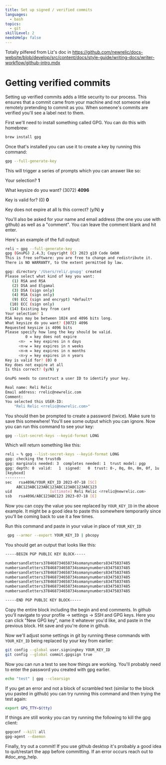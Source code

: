 ```yaml
---
title: Set up signed / verified commits
languages:
  - bash
topics:
  - git
skillLevel: 2
needsHelp: false
---
```


Totally pilfered from Liz's doc in https://github.com/newrelic/docs-website/blob/develop/src/content/docs/style-guide/writing-docs/writer-workflow/github-intro.mdx

# Getting verified commits

Setting up verified commits adds a little security to our process. This ensures that a commit came from your machine and not someone else remotely pretending to commit as you. When someone's commits are verified you'll see a label next to them.

First we'll need to install something called GPG. You can do this with homebrew:

```bash
brew install gpg
```

Once that's installed you can use it to create a key by running this command:

```bash
gpg --full-generate-key
```

This will trigger a series of prompts which you can answer like so:

Your selection? **1**

What keysize do you want? (3072) **4096**

Key is valid for? (0) **0**

Key does not expire at all Is this correct? (y/N) **y**

You'll also be asked for your name and email address (the one you use with github) as well as a "comment". You can leave the comment blank and hit enter.

Here's an example of the full output:

```bash
reli ~ gpg --full-generate-key
gpg (GnuPG) 2.4.3; Copyright (C) 2023 g10 Code GmbH
This is free software: you are free to change and redistribute it.
There is NO WARRANTY, to the extent permitted by law.

gpg: directory '/Users/reli/.gnupg' created
Please select what kind of key you want:
   (1) RSA and RSA
   (2) DSA and Elgamal
   (3) DSA (sign only)
   (4) RSA (sign only)
   (9) ECC (sign and encrypt) *default*
  (10) ECC (sign only)
  (14) Existing key from card
Your selection? 1
RSA keys may be between 1024 and 4096 bits long.
What keysize do you want? (3072) 4096
Requested keysize is 4096 bits
Please specify how long the key should be valid.
         0 = key does not expire
      <n>  = key expires in n days
      <n>w = key expires in n weeks
      <n>m = key expires in n months
      <n>y = key expires in n years
Key is valid for? (0) 0
Key does not expire at all
Is this correct? (y/N) y

GnuPG needs to construct a user ID to identify your key.

Real name: Reli Relic
Email address: rrelic@newrelic.com
Comment:
You selected this USER-ID:
    "Reli Relic <rrelic@newrelic.com>"
```

You should then be prompted to create a password (twice). Make sure to save this somewhere! You'll see some output which you can ignore. Now you can run this command to see your key:

```bash
gpg --list-secret-keys --keyid-format LONG
```

Which will return something like this:

```bash
reli ~ % gpg --list-secret-keys --keyid-format LONG
gpg: checking the trustdb
gpg: marginals needed: 3  completes needed: 1  trust model: pgp
gpg: depth: 0  valid:   1  signed:   0  trust: 0-, 0q, 0n, 0m, 0f, 1u
[keyboxd]
---------
sec   rsa4096/YOUR_KEY_ID 2023-07-18 [SC]
     ABC123ABC123ABC123ABC123ABC123ABC123
uid                 [ultimate] Reli Relic <rrelic@newrelic.com>
ssb   rsa4096/ABC123ABC123 2023-07-18 [E]
```

Now you can copy the value you see replaced by `YOUR_KEY_ID` in the above example. It might be a good idea to paste this somewhere temporarily since you'll be coming back to use it a few times.

Run this command and paste in your value in place of `YOUR_KEY_ID`

```bash
 gpg --armor --export YOUR_KEY_ID | pbcopy
```

You should get an output that looks like this:

```bash
-----BEGIN PGP PUBLIC KEY BLOCK-----

numbersandletters378468734658734somanynumbers83475837485
numbersandletters378468734658734somanynumbers83475837485
numbersandletters378468734658734somanynumbers83475837485
numbersandletters378468734658734somanynumbers83475837485
numbersandletters378468734658734somanynumbers83475837485
numbersandletters378468734658734somanynumbers83475837485
numbersandletters378468734658734somanynumbers83475837485

-----END PGP PUBLIC KEY BLOCK-----
```

Copy the entire block including the begin and end comments. In github you'll navigate to your profile -> settings -> SSH and GPG keys. Here you can click "New GPG key", name it whatever you'd like, and paste in the previous block. Hit save and you're done in github.

Now we'll adjust some settings in git by running these commands with `YOUR_KEY_ID` being replaced by your key from earlier:

```bash
git config --global user.signingkey YOUR_KEY_ID
git config --global commit.gpgsign true
```

Now you can run a test to see how things are working. You'll probably need to enter the password you created with gpg earlier.

```bash
echo "test" | gpg --clearsign
```

If you get an error and not a block of scrambled text (similar to the block you pasted in github) you can try running this command and then trying the test again:

```bash
export GPG_TTY=$(tty)
```

If things are still wonky you can try running the following to kill the gpg client:

```bash
gpgconf --kill all
gpg-agent --daemon
```

Finally, try out a commit! If you use github desktop it's probably a good idea to quit/restart the app before committing. If an error occurs reach out to #doc_eng_help.
